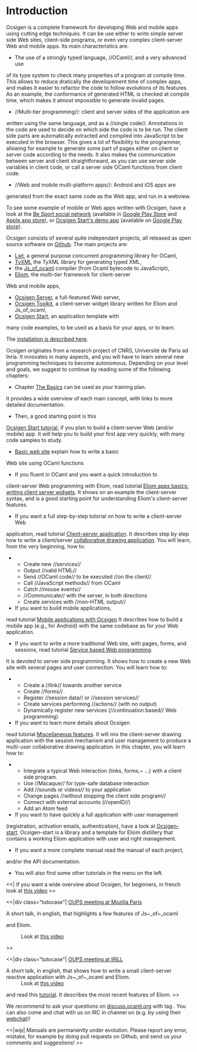 
=Introduction=

Ocsigen is a complete framework for developing Web and mobile apps
using cutting edge techniques. It can be use either to write simple server side
Web sites, client-side programs, or even very complex client-server Web
and mobile apps.
Its main characteristics are:

* The use of a strongly typed language, //OCaml//, and a very advanced use
of its type system to check many properties of a program at compile time.
This allows to reduce dratically the developement time of complex apps,
and makes it easier to refactor the code to follow evolutions of its features.
As an example, the conformance of generated HTML is checked at compile time,
which makes it almost impossible to generate invalid pages.
* //Multi-tier programming//: client and server sides of the application are
written using the same language, and as a //single code//. Annotations in
the code are used to decide on which side the code is to be run.
The client side parts are automatically extracted and compiled into JavaScript
to be executed in the browser.
This gives a lot of flexibility to the programmer, allowing for example to
generate some part of pages either on client or server code according
to the needs. It also makes the communication between server and client
straightforward, as you can use server side variables in client code,
or call a server side OCaml functions from client code.
* //Web and mobile multi-platform apps//: Android and iOS apps are
generated from the exact same code as the Web app, and run in a webview.

To see some example of mobile or Web apps written with Ocsigen, have a look
at the [[https://www.besport.com|Be Sport social network]] (available in
[[https://play.google.com/store/apps/details?id=com.besport.www.mobile|Google Play Store]] and [[https://apps.apple.com/fr/app/be-sport/id1104216922|Apple app store]]), or
[[http://ocsigen-1.inria.fr/ocsigen-start/demo/|Ocsigen Start's demo app]]
(available on [[https://play.google.com/store/apps/details?id=com.osdemo.mobile|Google Play store]]).

Ocsigen consists of several quite independant projects, all
released as open source software on [[https://github.com/ocsigen|Github]].
The main projects are:
* [[wiki("lwt"):|Lwt]], a general purpose concurrent programming library for OCaml,
* [[wiki("tyxml"):|TyXML]] the TyXML library for generating typed XML,
* the [[wiki("js_of_ocaml"):|Js_of_ocaml]] compiler (from Ocaml bytecode to JavaScript),
* [[wiki("eliom"):|Eliom]], the multi-tier framework for client-server
Web and mobile apps,
* [[wiki("ocsigenserver"):|Ocsigen Server]], a full-featured Web server,
* [[wiki("ocsigen-toolkit"):|Ocsigen Toolkit]], a client-server widget library written for Eliom and Js_of_ocaml,
* [[wiki("ocsigen-start"):|Ocsigen Start]], an application template with
many code examples, to be used as a basis for your apps, or to learn.

The [[site:install|installation is described here]].

Ocsigen originates from a research project of CNRS, Université de Paris
ad Inria. It innovates in many aspects, and you will have to learn several
new programming techniques to become autonomous.
Depending on your level and goals, we suggest to continue by reading
some of the following chapters:

* Chapter [[wiki:manual/basics|The Basics]] can be used as your training plan.
It provides a wide overview of each main concept, with links to more detailed
documentation.
* Then, a good starting point is this
[[wiki:manual/start|Ocsigen Start tutorial]],
if you plan to build a client-server Web (and/or mobile) app.
It will help you to build your first app very quickly,
with many code samples to study.
* [[wiki:manual/basicwebsite|Basic web site]] explain how to write a basic
Web site using OCaml functions
* If you fluent in OCaml and you want a quick introduction to
client-server Web programming with Eliom,
read tutorial
[[wiki:manual/tutowidgets|Eliom apps basics: writing client server widgets]].
It shows on an example the client-server syntax,
and is a good starting point for understanding Eliom's client-server features.
* If you want a full step-by-step tutorial on how to write a client-server Web
application, read tutorial
[[wiki:manual/application|Client-server application]].
It describes step by step how to write a client/server
[[site:graffiti/|collaborative drawing application]]. You will learn,
from the very beginning, how to:
** Create new //services//
** Output //valid HTML//
** Send //OCaml code// to be executed //on the client//
** Call //JavaScript methods// from OCaml
** Catch //mouse events//
** //Communicate// with the server, in both directions
** Create services with //non-HTML output//
* If you want to build mobile applications,
read tutorial [[wiki:manual/mobile|Mobile applications with Ocsigen]]
It describes how to build a mobile app (e.g., for Android)
with the same codebase as for your Web application.
* If you want to write a more traditional Web site, with pages, forms, and sessions, read tutorial [[wiki:manual/interaction|Service based Web programming]].
It is devoted to server side programming.
It shows how to
create a new Web site with several pages and user connection.
You will learn how to:
** Create a //link// towards another service
** Create //forms//
** Register //session data// or //session services//
** Create services performing //actions// (with no output)
** Dynamically register new services (//continuation based// Web programming)
* If you want to learn more details about Ocsigen
read tutorial [[wiki:manual/misc|Miscellaneous features]].
It will mix the client-server drawing application
with the session mechanism and user management
to produce a multi-user collaborative drawing
application.  In this chapter, you will learn how to:
** Integrate a typical Web interaction (links, forms,~ …) with a client side program.
** Use //Macaque// for type-safe database interaction
** Add //sounds or videos// to your application
** Change pages //without stopping the client side program//
** Connect with external accounts (//openID//)
** Add an Atom feed
* If you want to have quickly a full application with user management
(registration, activation emails, authentication),
have a look at [[wiki("ocsigen-start"):|Ocsigen-start]].
Ocsigen-start is a library and a template for Eliom distillery that
contains a working Eliom application with user and right
management.
* If you want a more complete manual read the manual of each project,
and/or the API documentation.
* You will also find some other tutorials in the menu on the left.


<<|[[http://www.dailymotion.com/video/k3m1rZBWQCWBCL693Y5|{{files/2014-epita-video.png|video}}]]
If you want a wide overview about Ocsigen, for beginners, in french
look at  [[href:http://www.dailymotion.com/video/k3m1rZBWQCWBCL693Y5|this video]]
>>

<<|div class="tutocase"|
[[https://www.irill.org/videos/OUPS-2014-07/Meetup_OCaml_Oscigen|OUPS meeting at Mozilla Paris]]
;A short talk, in english, that highlights a few features of Js~_of~_ocaml
and Eliom.
:Look at [[https://www.irill.org/videos/OUPS-2014-07/Meetup_OCaml_Oscigen|this video]]
>>

<<|div class="tutocase"|
[[http://www.irill.org/videos/oups-december-2014/Ocsigen|OUPS meeting at IRILL]]
;A short talk, in english, that shows how to write a small client-server reactive application with Js~_of~_ocaml and Eliom.
:Look at [[http://www.irill.org/videos/oups-december-2014/Ocsigen|this video]]
and read this [[wiki:manual/tutoreact|tutorial]].
It describes the most recent features of Eliom.
>>



We recommend to ask your questions on
[[https://discuss.ocaml.org|discuss.ocaml.org]] with tag {{{ocsigen}}}.
You can also come and chat with us on
IRC in channel {{{#ocsigen}}} on {{{freenode.net}}} (e.g. by using
their [[http://webchat.freenode.net/?channels=ocsigen|webchat]])!


<<|wip|
Manuals are permanently under evolution.
Please report any error, mistake, for example by doing pull requests
on Github, and send us your comments and suggestions!
>>
